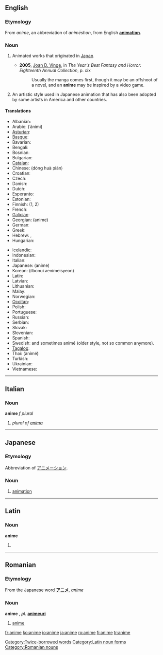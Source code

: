 {{see|animé}}
==English==

===Etymology===
From {{Ja.}} {{JAchar|[[アニメ]]}} ''anime'', an abbreviation of {{JAchar|[[アニメーション]]}} ''animēshon'', from English '''[[animation]]'''.

===Noun===
{{en-noun|pl=anime|pl2=animes}}

#{{rfv-sense}} Animated works that originated in [[Japan]].
#*'''2005''', [[w:Joan D. Vinge|Joan D. Vinge]], in ''The Year's Best Fantasy and Horror: Eighteenth Annual Collection'', p. cix
#*:Usually the manga comes first, though it may be an offshoot of a novel, and an '''anime''' may be inspired by a video game.
# An artistic style used in Japanese animation that has also been adopted by some artists in America and other countries.

====Translations====
{{trans-top|Animated works that originated in Japan}}
*Albanian: {{t-|sq|anime|xs=Albanian}}
*Arabic: {{t|ar|أنمي}} (’ánimi) {{m}}
*[[Asturian]]: {{t-|ast|anime|xs=Asturian}}
*[[Basque]]: {{t-|eu|anime|xs=Basque}}
*Bavarian: {{tø|bar|anime}}
*Bengali: {{t|bn|অ্যানিমে|xs=Bengali}}
*Bosnian: {{t-|bs|anime}}
*Bulgarian: {{t-|bg|аниме}}
*[[Catalan]]: {{t-|ca|anime}}
*Chinese: {{t|cmn|日本动画|xs=Mandarin}} (dòng huà piàn)
*Croatian: {{t-|hr|anime}}
*Czech: {{t-|cs|anime}}
*Danish: {{t-|da|anime}}
*Dutch: {{t-|nl|anime}}
*Esperanto: {{t|eo|animeo|xs=Esperanto}}
*Estonian: {{t-|et|anime}}
*Finnish: {{t+|fi|anime}} (1, 2)
*French: {{t+|fr|animé}}
*[[Galician]]: {{t-|gl|anime|xs=Galician}}
*Georgian: {{t|ka|ანიმე|xs=Georgian}} (anime)
*German: {{t-|de|anime}}
*Greek: {{t-|el|anime}}
*Hebrew: {{t|he|אנימציה יפנית}}, {{t|he|אנימה}}
*Hungarian: {{t-|hu|anime}}
{{trans-mid}}
*Icelandic: {{t-|is|anime}}
*Indonesian: {{t-|id|anime|xs=Indonesian}}
*Italian: {{t-|it|anime}}
*Japanese: {{t-|ja|アニメ}} (anime)
*Korean: {{t|ko|일본의 애니메이션}} (ilbonui aenimeisyeon)
*Latin: {{t-|la|anime}}
*Latvian: {{t-|lv|anime|xs=Latvian}}
*Lithuanian: {{t-|lt|anime|xs=Lithuanian}}
*Malay: {{t-|ms|anime|xs=Malay}}
*Norwegian: {{t-|no|anime}}
*[[Occitan]]: {{t-|oc|anime|xs=Occitan}}
*Polish: {{t-|pl|anime}}
*Portuguese: {{t-|pt|anime}}
*Russian: {{t-|ru|аниме}} {{n}}
*Serbian: {{t-|sr|аниме}}
*Slovak: {{t-|sk|anime}}
*Slovenian: {{t-|sl|anime}}
*Spanish: {{t-|es|anime}}
*Swedish: {{t-|sv|anime}} {{c}} and sometimes animé (older style, not so common anymore).
*[[Tagalog]]: {{t-|tl|anime|xs=Tagalog}}
*Thai: {{t|th|อะนิเมะ|xs=Thai}} (ànímé)
*Turkish: {{t+|tr|anime}}
*Ukrainian: {{t|uk|aніме|xs=Ukrainian}}
*Vietnamese: {{t-|vi|anime|xs=Vietnamese}}
{{trans-bottom}}

[[Category:Twice-borrowed words]]

----

==Italian==

===Noun===
'''anime''' ''f plural''

# ''plural of [[anima]]''

----

==Japanese==

===Etymology===
Abbreviation of [[アニメーション]].

===Noun===
{{ja-noun|r|kata=アニメ|hidx=あにめ}}

# [[animation]]

----

==Latin==

===Noun===
'''anime''' {{m}}

# {{inflection of|animus#Latin|animus|voc|s}}

[[Category:Latin noun forms]]

----

==Romanian==

===Etymology===
From the Japanese word '''[[アニメ]]''', ''anime''

===Noun===
'''anime''' {{n}}, ''pl.'' '''[[animeuri]]'''

# [[#english|anime]]

[[Category:Romanian nouns]]

[[fr:anime]]
[[ko:anime]]
[[io:anime]]
[[ja:anime]]
[[ro:anime]]
[[fi:anime]]
[[tr:anime]]